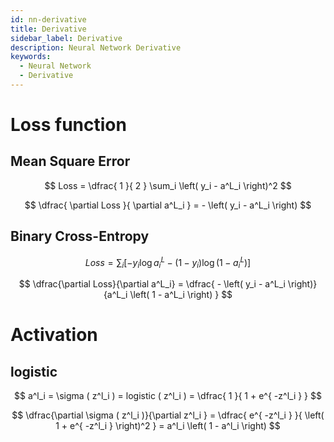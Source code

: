 ```yaml
---
id: nn-derivative
title: Derivative
sidebar_label: Derivative
description: Neural Network Derivative
keywords:
  - Neural Network
  - Derivative
---
```



<link rel="stylesheet" href={useBaseUrl("katex/katex.min.css")} />

# Loss function

## Mean Square Error

$$
Loss = \dfrac{ 1 }{ 2 } \sum_i \left( y_i - a^L_i \right)^2
$$

$$
\dfrac{ \partial Loss }{ \partial a^L_i } = - \left( y_i - a^L_i \right)
$$

## Binary Cross-Entropy

$$
Loss = \sum_i \left[ -y_i \log a^L_i - (1 - y_i) \log \left( 1 - a^L_i \right) \right]
$$

$$
\dfrac{\partial Loss}{\partial a^L_i}
= \dfrac{ - \left( y_i - a^L_i \right)}{a^L_i \left( 1 - a^L_i \right) }
$$

# Activation

## logistic

$$
a^l_i = \sigma ( z^l_i ) = logistic ( z^l_i ) = \dfrac{ 1 }{ 1 + e^{ -z^l_i } }
$$

$$
\dfrac{\partial \sigma ( z^l_i )}{\partial z^l_i }
= \dfrac{  e^{ -z^l_i } }{ \left( 1 + e^{ -z^l_i } \right)^2 }
= a^l_i \left( 1 - a^l_i \right)
$$
